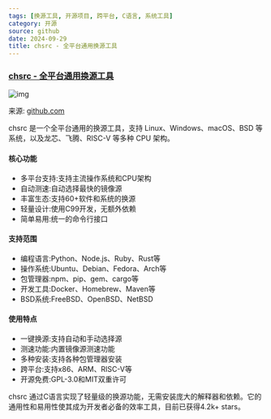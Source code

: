 ```yaml
---
tags: [换源工具, 开源项目, 跨平台, C语言, 系统工具]
category: 开源
source: github
date: 2024-09-29
title: chsrc - 全平台通用换源工具
---
```


### [chsrc - 全平台通用换源工具](https://github.com/RubyMetric/chsrc)

![img](https://img.mengpeng.tech/i/2024/12/05/67513bb6174a4.webp)

来源: [github.com](https://github.com/RubyMetric/chsrc)

chsrc 是一个全平台通用的换源工具，支持 Linux、Windows、macOS、BSD 等系统，以及龙芯、飞腾、RISC-V 等多种 CPU 架构。

#### 核心功能
- 多平台支持:支持主流操作系统和CPU架构
- 自动测速:自动选择最快的镜像源
- 丰富生态:支持60+软件和系统的换源
- 轻量设计:使用C99开发，无额外依赖
- 简单易用:统一的命令行接口

#### 支持范围
- 编程语言:Python、Node.js、Ruby、Rust等
- 操作系统:Ubuntu、Debian、Fedora、Arch等
- 包管理器:npm、pip、gem、cargo等
- 开发工具:Docker、Homebrew、Maven等
- BSD系统:FreeBSD、OpenBSD、NetBSD

#### 使用特点
- 一键换源:支持自动和手动选择源
- 测速功能:内置镜像源测速功能
- 多种安装:支持各种包管理器安装
- 跨平台:支持x86、ARM、RISC-V等
- 开源免费:GPL-3.0和MIT双重许可

chsrc 通过C语言实现了轻量级的换源功能，无需安装庞大的解释器和依赖。它的通用性和易用性使其成为开发者必备的效率工具，目前已获得4.2k+ stars。 